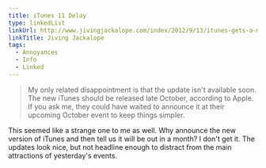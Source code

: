 ```yaml
---
title: iTunes 11 Delay
type: linkedList
linkUrl: http://www.jivingjackalope.com/index/2012/9/13/itunes-gets-a-major-revamp-in-october.html
linkTitle: Jiving Jackalope
tags:
  - Annoyances
  - Info
  - Linked
---
```


> My only related disappointment is that the update isn't available soon. The new iTunes should be released late October, according to Apple. If you ask me, they could have waited to announce it at their upcoming October event to keep things simpler.

This seemed like a strange one to me as well. Why announce the new version of iTunes and then tell us it will be out in a month? I don't get it. The updates look nice, but not headline enough to distract from the main attractions of yesterday's events.
